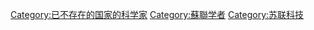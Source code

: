 {{Commonscat|Scientists from the Soviet Union}}

[[Category:已不存在的国家的科学家|Category:已不存在的国家的科学家]]
[[Category:蘇聯学者|Category:蘇聯学者]]
[[Category:苏联科技|Category:苏联科技]]